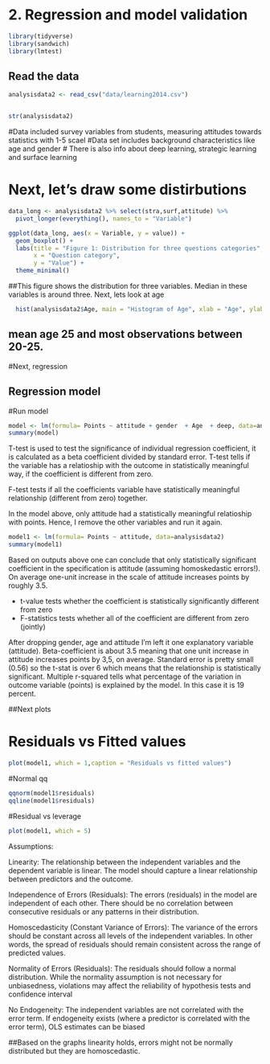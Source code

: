 # 2. Regression and model validation
```r

library(tidyverse)
library(sandwich)
library(lmtest)


```



## Read the data

```r
analysisdata2 <- read_csv("data/learning2014.csv")


str(analysisdata2)
```


#Data included survey variables from students, measuring attitudes towards statistics with 1-5 scael
#Data set includes background characteristics like age and gender
# There is also info about deep learning, strategic learning and surface learning

# Next, let's draw some distirbutions

```r
data_long <- analysisdata2 %>% select(stra,surf,attitude) %>% 
  pivot_longer(everything(), names_to = "Variable")
```



```r
ggplot(data_long, aes(x = Variable, y = value)) +
  geom_boxplot() +
  labs(title = "Figure 1: Distribution for three questions categories",
       x = "Question category",
       y = "Value") +
  theme_minimal()

```


  
##This figure shows the distribution for three variables. Median in these variables is around three. Next, lets look at age 
```r

  hist(analysisdata2$Age, main = "Histogram of Age", xlab = "Age", ylab = "Frequency")
```
  
## mean age 25 and most observations between 20-25.
  
#Next, regression


## Regression model


#Run model
```r
model <- lm(formula= Points ~ attitude + gender  + Age  + deep, data=analysisdata2)
summary(model)
```


T-test is used to test the significance of individual regression coefficient, it is calculated as a beta coefficient divided by standard error. T-test tells if the variable has a relatioship with the outcome in statistically meaningful way, if the coefficient is different from zero.

F-test tests if all the coefficients variable have statistically meaningful relationship (different from zero) together.

In the model above, only attitude had a statistically meaningful relatioship with points. Hence, I remove the other variables and run it again.

```r
model1 <- lm(formula= Points ~ attitude, data=analysisdata2)
summary(model1)
```



Based on outputs above one can conclude that only statistically significant coefficient in the specification is attitude (assuming homoskedastic errors!). On average one-unit increase in the scale of attitude increases points by roughly 3.5. 

-  t-value tests whether the coefficient is statistically significantly different from zero
-  F-statistics tests whether all of the coefficient are different from zero (jointly)




After dropping gender, age and attitude I'm left it one explanatory variable (attitude). Beta-coefficient is about 3.5 meaning that one unit increase in attitude increases points by 3,5, on average. Standard error is pretty small (0.56) so the t-stat is over 6 which means that the relationship is statistically significant. Multiple r-squared tells what percentage of the variation in outcome variable (points) is explained by the model. In this case it is 19 percent.

##Next plots

# Residuals vs Fitted values


```r
plot(model1, which = 1,caption = "Residuals vs fitted values")
```

#Normal qq

```r
qqnorm(model1$residuals)
qqline(model1$residuals)
```



#Residual vs leverage

```r
plot(model1, which = 5)
```



Assumptions:

Linearity: The relationship between the independent variables and the dependent variable is linear. The model should capture a linear relationship between predictors and the outcome.

Independence of Errors (Residuals): The errors (residuals) in the model are independent of each other. There should be no correlation between consecutive residuals or any patterns in their distribution.

Homoscedasticity (Constant Variance of Errors): The variance of the errors should be constant across all levels of the independent variables. In other words, the spread of residuals should remain consistent across the range of predicted values.

Normality of Errors (Residuals): The residuals should follow a normal distribution. While the normality assumption is not necessary for unbiasedness, violations may affect the reliability of hypothesis tests and confidence interval

No Endogeneity: The independent variables are not correlated with the error term. If endogeneity exists (where a predictor is correlated with the error term), OLS estimates can be biased

##Based on the graphs linearity holds, errors might not be normally distributed but they are homoscedastic.
  